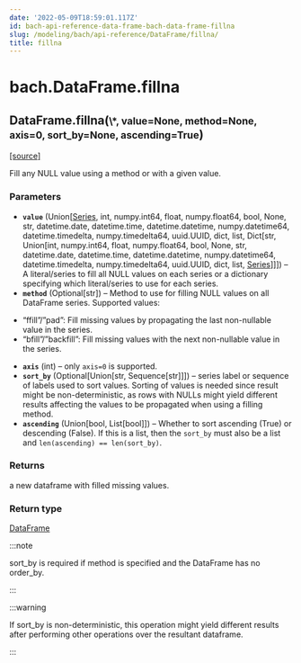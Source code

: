 ```yaml
---
date: '2022-05-09T18:59:01.117Z'
id: bach-api-reference-data-frame-bach-data-frame-fillna
slug: /modeling/bach/api-reference/DataFrame/fillna/
title: fillna
---
```


# bach.DataFrame.fillna

<div className="method">

<h2 className="signature-method"><span className="additional-name">DataFrame.</span><span className="name">fillna(</span><small className="parameter-list"><span className="parameter" id="*">\*</span>, <span className="parameter" id="value">value=None</span>, <span className="parameter" id="method">method=None</span>, <span className="parameter" id="axis">axis=0</span>, <span className="parameter" id="sort_by">sort_by=None</span>, <span className="parameter" id="ascending">ascending=True</span></small>)</h2>


&#8203;<span className="view-source">[[source]](https://github.com/objectiv/objectiv-analytics/blob/main/bach/bach/dataframe.py)</span>

<div className="content">

Fill any NULL value using a method or with a given value.


### Parameters

* **`value`** (Union[[Series](/modeling/bach/api-reference/Series/index.mdx), int, numpy.int64, float, numpy.float64, bool, None, str, datetime.date, datetime.time, datetime.datetime, numpy.datetime64, datetime.timedelta, numpy.timedelta64, uuid.UUID, dict, list, Dict[str, Union[int, numpy.int64, float, numpy.float64, bool, None, str, datetime.date, datetime.time, datetime.datetime, numpy.datetime64, datetime.timedelta, numpy.timedelta64, uuid.UUID, dict, list, [Series](/modeling/bach/api-reference/Series/index.mdx)]]]) – A literal/series to fill all NULL values on each series
or a dictionary specifying which literal/series to use for each series.
* **`method`** (Optional[str]) – Method to use for filling NULL values on all DataFrame series. Supported values:
- “ffill”/”pad”: Fill missing values by propagating the last non-nullable value in the series.
- “bfill”/”backfill”: Fill missing values with the next non-nullable value in the series.
* **`axis`** (int) – only `axis=0` is supported.
* **`sort_by`** (Optional[Union[str, Sequence[str]]]) – series label or sequence of labels used to sort values.
Sorting of values is needed since result might be non-deterministic, as rows with NULLs might
yield different results affecting the values to be propagated when using a filling method.
* **`ascending`** (Union[bool, List[bool]]) – Whether to sort ascending (True) or descending (False). If this is a list, then the
`sort_by` must also be a list and `len(ascending) == len(sort_by)`.



### Returns

a new dataframe with filled missing values.



### Return type

[DataFrame](/modeling/bach/api-reference/DataFrame/index.mdx)


:::note

sort_by is required if method is specified and the DataFrame has no order_by.


:::

:::warning

If sort_by is non-deterministic, this operation might yield different results after
performing other operations over the resultant dataframe.


:::


</div>


</div>
